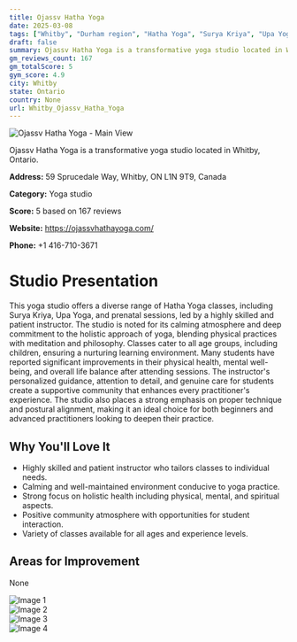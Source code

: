 ```yaml
---
title: Ojassv Hatha Yoga
date: 2025-03-08
tags: ["Whitby", "Durham region", "Hatha Yoga", "Surya Kriya", "Upa Yoga", "calming atmosphere", "community-oriented", "Whitby"]  
draft: false
summary: Ojassv Hatha Yoga is a transformative yoga studio located in Whitby, Ontario.
gm_reviews_count: 167
gm_totalScore: 5
gym_score: 4.9
city: Whitby
state: Ontario
country: None
url: Whitby_Ojassv_Hatha_Yoga
---
```


<div className="aspect-[16/9] relative my-8">
  <img 
    src="https://lh5.googleusercontent.com/p/AF1QipMyjX2XoIvRiD0C7PznalEBuLmOhq712vrXjNVf=w1920-h1080-k-no"
    alt="Ojassv Hatha Yoga - Main View"
    className="object-cover absolute inset-0 w-full h-full rounded-lg"
  />
</div>

Ojassv Hatha Yoga is a transformative yoga studio located in Whitby, Ontario.

**Address:** 59 Sprucedale Way, Whitby, ON L1N 9T9, Canada

**Category:** Yoga studio

**Score:** 5 based on 167 reviews

**Website:** https://ojassvhathayoga.com/

**Phone:** +1 416-710-3671

# Studio Presentation

This yoga studio offers a diverse range of Hatha Yoga classes, including Surya Kriya, Upa Yoga, and prenatal sessions, led by a highly skilled and patient instructor. The studio is noted for its calming atmosphere and deep commitment to the holistic approach of yoga, blending physical practices with meditation and philosophy. Classes cater to all age groups, including children, ensuring a nurturing learning environment. Many students have reported significant improvements in their physical health, mental well-being, and overall life balance after attending sessions. The instructor's personalized guidance, attention to detail, and genuine care for students create a supportive community that enhances every practitioner's experience. The studio also places a strong emphasis on proper technique and postural alignment, making it an ideal choice for both beginners and advanced practitioners looking to deepen their practice.

## Why You'll Love It

- Highly skilled and patient instructor who tailors classes to individual needs.
- Calming and well-maintained environment conducive to yoga practice.
- Strong focus on holistic health including physical, mental, and spiritual aspects.
- Positive community atmosphere with opportunities for student interaction.
- Variety of classes available for all ages and experience levels.

## Areas for Improvement

None

<div className="grid grid-cols-1 xl:grid-cols-2 gap-4 my-8">
<div className="aspect-[4/3] relative"><img src="https://lh3.googleusercontent.com/p/AF1QipPK1l1v1k19gvZtaF9AkUAwmMQumz7dBCM0oxED=w1920-h1080-k-no" alt="Image 1" className="object-cover absolute inset-0 w-full h-full rounded-lg" /></div>
<div className="aspect-[4/3] relative"><img src="https://lh5.googleusercontent.com/p/AF1QipNmSAUOlerV96JJAfzuML42C3u1ZVJCmIgb9zoo=w1920-h1080-k-no" alt="Image 2" className="object-cover absolute inset-0 w-full h-full rounded-lg" /></div>
<div className="aspect-[4/3] relative"><img src="https://lh5.googleusercontent.com/p/AF1QipOtdRd_rQ9D8AoigkEMY9mdFNT3MGxh0oTWX5ND=w1920-h1080-k-no" alt="Image 3" className="object-cover absolute inset-0 w-full h-full rounded-lg" /></div>
<div className="aspect-[4/3] relative"><img src="https://lh5.googleusercontent.com/p/AF1QipNScY6l7bmGS3z9SrN7hs_NbX6pD6XeAsxV3s4v=w1920-h1080-k-no" alt="Image 4" className="object-cover absolute inset-0 w-full h-full rounded-lg" /></div>
</div>